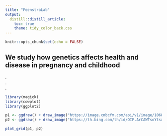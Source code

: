 ---
title: "FeenstraLab"
output:
  distill::distill_article:
    toc: true
    theme: tidy_color_back.css
---
```{r setup, include=FALSE}
knitr::opts_chunk$set(echo = FALSE)
```

## We study how genetics affects health and disease in pregnancy and childhood


.  
.  
.
```{r}
library(magick)
library(cowplot)
library(ggplot2)

p1 <- ggdraw() + draw_image("https://image.cnbcfm.com/api/v1/image/106832365-1611930800281lord-of-the-rings-Cropped-jpg?v=1611930819&w=1600&h=900", scale = 0.9)
p2 <- ggdraw() + draw_image("https://th.bing.com/th/id/OIP.ArCAWTsoYtsxVfYS8EzGbQHaEK?pid=ImgDet&rs=1", scale = 0.9)

plot_grid(p1, p2)
```

